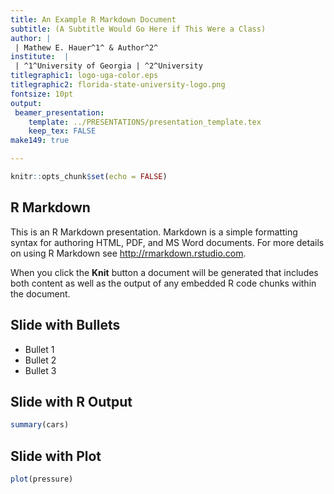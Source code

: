 ```yaml
---
title: An Example R Markdown Document
subtitle: (A Subtitle Would Go Here if This Were a Class)
author: | 
 | Mathew E. Hauer^1^ & Author^2^
institute:  | 
 | ^1^University of Georgia | ^2^University
titlegraphic1: logo-uga-color.eps
titlegraphic2: florida-state-university-logo.png
fontsize: 10pt
output:
 beamer_presentation:
    template: ../PRESENTATIONS/presentation_template.tex
    keep_tex: FALSE
make149: true

---
```



```r
knitr::opts_chunk$set(echo = FALSE)
```

## R Markdown

This is an R Markdown presentation. Markdown is a simple formatting syntax for authoring HTML, PDF, and MS Word documents. For more details on using R Markdown see <http://rmarkdown.rstudio.com>.

When you click the **Knit** button a document will be generated that includes both content as well as the output of any embedded R code chunks within the document.

## Slide with Bullets

- Bullet 1
- Bullet 2
- Bullet 3

## Slide with R Output

```r
summary(cars)
```

## Slide with Plot

```r
plot(pressure)
```

